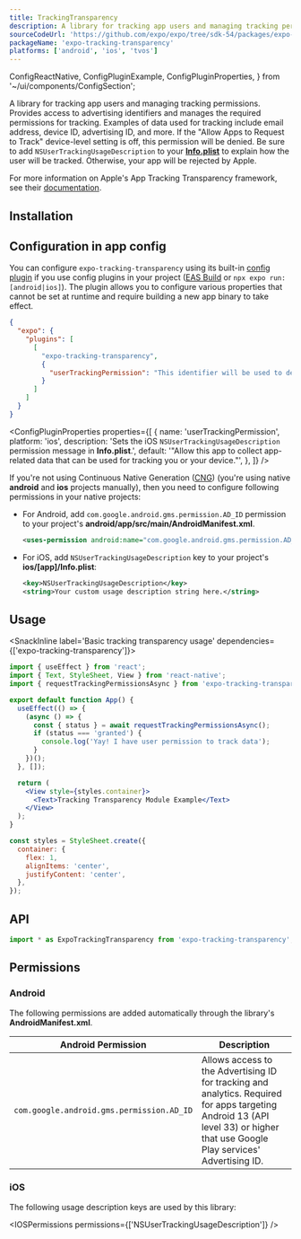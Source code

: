 ```yaml
---
title: TrackingTransparency
description: A library for tracking app users and managing tracking permissions.
sourceCodeUrl: 'https://github.com/expo/expo/tree/sdk-54/packages/expo-tracking-transparency'
packageName: 'expo-tracking-transparency'
platforms: ['android', 'ios', 'tvos']
---
```


  ConfigReactNative,
  ConfigPluginExample,
  ConfigPluginProperties,
} from '~/ui/components/ConfigSection';

A library for tracking app users and managing tracking permissions. Provides access to advertising identifiers and manages the required permissions for tracking. Examples of data used for tracking include email address, device ID, advertising ID, and more. If the "Allow Apps to Request to Track" device-level setting is off, this permission will be denied. Be sure to add `NSUserTrackingUsageDescription` to your [**Info.plist**](../config/app/#infoplist) to explain how the user will be tracked. Otherwise, your app will be rejected by Apple.

For more information on Apple's App Tracking Transparency framework, see their [documentation](https://developer.apple.com/app-store/user-privacy-and-data-use/).

## Installation

<APIInstallSection />

## Configuration in app config

You can configure `expo-tracking-transparency` using its built-in [config plugin](/config-plugins/introduction/) if you use config plugins in your project ([EAS Build](/build/introduction) or `npx expo run:[android|ios]`). The plugin allows you to configure various properties that cannot be set at runtime and require building a new app binary to take effect.

<ConfigPluginExample>

```json app.json
{
  "expo": {
    "plugins": [
      [
        "expo-tracking-transparency",
        {
          "userTrackingPermission": "This identifier will be used to deliver personalized ads to you."
        }
      ]
    ]
  }
}
```

</ConfigPluginExample>

<ConfigPluginProperties
  properties={[
    {
      name: 'userTrackingPermission',
      platform: 'ios',
      description:
        'Sets the iOS `NSUserTrackingUsageDescription` permission message in **Info.plist**.',
      default:
        '"Allow this app to collect app-related data that can be used for tracking you or your device."',
    },
  ]}
/>

<ConfigReactNative>

If you're not using Continuous Native Generation ([CNG](/workflow/continuous-native-generation/)) (you're using native **android** and **ios** projects manually), then you need to configure following permissions in your native projects:

- For Android, add `com.google.android.gms.permission.AD_ID` permission to your project's **android/app/src/main/AndroidManifest.xml**.

  ```xml
  <uses-permission android:name="com.google.android.gms.permission.AD_ID"/>
  ```

- For iOS, add `NSUserTrackingUsageDescription` key to your project's **ios/[app]/Info.plist**:

  ```xml
  <key>NSUserTrackingUsageDescription</key>
  <string>Your custom usage description string here.</string>
  ```

</ConfigReactNative>

## Usage

<SnackInline label='Basic tracking transparency usage' dependencies={['expo-tracking-transparency']}>

```jsx
import { useEffect } from 'react';
import { Text, StyleSheet, View } from 'react-native';
import { requestTrackingPermissionsAsync } from 'expo-tracking-transparency';

export default function App() {
  useEffect(() => {
    (async () => {
      const { status } = await requestTrackingPermissionsAsync();
      if (status === 'granted') {
        console.log('Yay! I have user permission to track data');
      }
    })();
  }, []);

  return (
    <View style={styles.container}>
      <Text>Tracking Transparency Module Example</Text>
    </View>
  );
}

const styles = StyleSheet.create({
  container: {
    flex: 1,
    alignItems: 'center',
    justifyContent: 'center',
  },
});
```

</SnackInline>

## API

```ts
import * as ExpoTrackingTransparency from 'expo-tracking-transparency';
```

<APISection packageName="expo-tracking-transparency" />

## Permissions

### Android

The following permissions are added automatically through the library's **AndroidManifest.xml**.

| Android Permission                        | Description                                                                                                                                                                    |
| ----------------------------------------- | ------------------------------------------------------------------------------------------------------------------------------------------------------------------------------ |
| `com.google.android.gms.permission.AD_ID` | Allows access to the Advertising ID for tracking and analytics. Required for apps targeting Android 13 (API level 33) or higher that use Google Play services' Advertising ID. |

### iOS

The following usage description keys are used by this library:

<IOSPermissions permissions={['NSUserTrackingUsageDescription']} />
````
